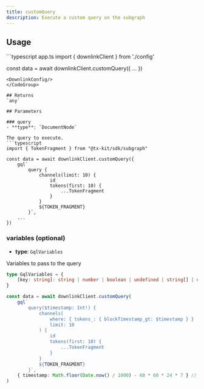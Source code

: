 ```yaml
---
title: customQuery
description: Execute a custom query on the subgraph
---
```




<SdkQuickstart />

## Usage
<CodeGroup>
```typescript app.ts
import { downlinkClient } from './config'

const data = await downlinkClient.customQuery({ ... })
```
<DownlinkConfig/>
</CodeGroup>

## Returns
`any`

## Parameters

### query
- **type**: `DocumentNode`

The query to execute.
```typescript
import { TokenFragment } from "@tx-kit/sdk/subgraph"

const data = await downlinkClient.customQuery({
    gql`
        query {
            channels(limit: 10) {
                id
                tokens(first: 10) {
                    ...TokenFragment
                }
            }   
            ${TOKEN_FRAGMENT}
        }`,
    ...
})
```

### variables (optional)
- **type**: `GqlVariables`

Variables to pass to the query

```typescript
type GqlVariables = {
    [key: string]: string | number | boolean | undefined | string[] | object
}
```

```typescript
const data = await downlinkClient.customQuery(
    gql`
        query($timestamp: Int!) {
            channels(
                where: { tokens_: { blockTimestamp_gt: $timestamp } }
                limit: 10
            ) {
                id
                tokens(first: 10) {
                    ...TokenFragment
                }
            }   
            ${TOKEN_FRAGMENT}
        }`,
    { timestamp: Math.floor(Date.now() / 1000) - 60 * 60 * 24 * 7 } // 1 week
)
```
